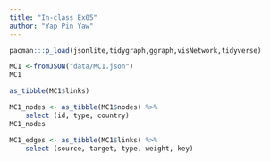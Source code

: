 ```yaml
---
title: "In-class Ex05"
author: "Yap Pin Yaw"
---
```


```r
pacman:::p_load(jsonlite,tidygraph,ggraph,visNetwork,tidyverse)
```

```r
MC1 <-fromJSON("data/MC1.json")
MC1
```
```r
as_tibble(MC1$links)
```

```r
MC1_nodes <- as_tibble(MC1$nodes) %>%
    select (id, type, country)
MC1_nodes
```

```r
MC1_edges <- as_tibble(MC1$links) %>%
    select (source, target, type, weight, key)
```
